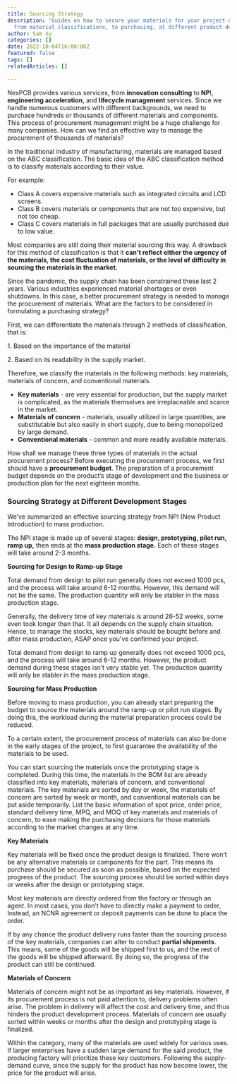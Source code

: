 ```yaml
---
title: Sourcing Strategy
description: 'Guides on how to secure your materials for your project development:
  from material classifications, to purchasing, at different product development stages. '
author: Sam Xu
categories: []
date: 2022-10-04T16:00:00Z
featured: false
tags: []
relatedArticles: []

---
```

NexPCB provides various services, from **innovation consulting** to **NP**I, **engineering acceleration**, and **lifecycle management** services. Since we handle numerous customers with different backgrounds, we need to purchase hundreds or thousands of different materials and components. This process of procurement management might be a huge challenge for many companies. How can we find an effective way to manage the procurement of thousands of materials?

In the traditional industry of manufacturing, materials are managed based on the ABC classification. The basic idea of the ABC classification method is to classify materials according to their value.

For example:

* Class A covers expensive materials such as integrated circuits and LCD screens. 
* Class B covers materials or components that are not too expensive, but not too cheap. 
* Class C covers materials in full packages that are usually purchased due to low value. 

Most companies are still doing their material sourcing this way. A drawback for this method of classification is that it **can't reflect either the urgency of the materials, the cost fluctuation of materials, or the level of difficulty in sourcing the materials in the market.** 

Since the pandemic, the supply chain has been constrained these last 2 years. Various industries experienced material shortages or even shutdowns. In this case, a better procurement strategy is needed to manage the procurement of materials. What are the factors to be considered in formulating a purchasing strategy?

First, we can differentiate the materials through 2 methods of classification, that is:

1\. Based on the importance of the material

2\. Based on its readability in the supply market.

Therefore, we classify the materials in the following methods: key materials, materials of concern, and conventional materials.

* **Key materials** - are very essential for production, but the supply market is complicated, as the materials themselves are irreplaceable and scarce in the market.
* **Materials of concern** - materials, usually utilized in large quantities, are substitutable but also easily in short supply, due to being monopolized by large demand.
* **Conventional materials** - common and more readily available materials.

How shall we manage these three types of materials in the actual procurement process? Before executing the procurement process, we first should have a **procurement budget**. The preparation of a procurement budget depends on the product’s stage of development and the business or production plan for the next eighteen months.

### Sourcing Strategy at Different Development Stages

We’ve summarized an effective sourcing strategy from NPI (New Product Introduction) to mass production.

The NPI stage is made up of several stages: **design, prototyping, pilot run, ramp up,** then ends at the **mass production stage.** Each of these stages will take around 2-3 months.

**Sourcing for Design to Ramp-up Stage**

Total demand from design to pilot run generally does not exceed 1000 pcs, and the process will take around 6-12 months. However, this demand will not be the same. The production quantity will only be stabler in the mass production stage.

Generally, the delivery time of key materials is around 26-52 weeks, some even took longer than that. It all depends on the supply chain situation. Hence, to manage the stocks, key materials should be bought before and after mass production, ASAP once you’ve confirmed your project.

Total demand from design to ramp up generally does not exceed 1000 pcs, and the process will take around 6-12 months. However, the product demand during these stages isn’t very stable yet. The production quantity will only be stabler in the mass production stage.

**Sourcing for Mass Production**

Before moving to mass production, you can already start preparing the budget to source the materials around the ramp-up or pilot run stages. By doing this, the workload during the material preparation process could be reduced. 

To a certain extent, the procurement process of materials can also be done in the early stages of the project, to first guarantee the availability of the materials to be used.

You can start sourcing the materials once the prototyping stage is completed. During this time, the materials in the BOM list are already classified into key materials, materials of concern, and conventional materials. The key materials are sorted by day or week, the materials of concern are sorted by week or month, and conventional materials can be put aside temporarily. List the basic information of spot price, order price, standard delivery time, MPQ, and MOQ of key materials and materials of concern, to ease making the purchasing decisions for those materials according to the market changes at any time.

**Key Materials**

Key materials will be fixed once the product design is finalized. There won’t be any alternative materials or components for the part. This means its purchase should be secured as soon as possible, based on the expected progress of the product. The sourcing process should be sorted within days or weeks after the design or prototyping stage. 

Most key materials are directly ordered from the factory or through an agent. In most cases, you don’t have to directly make a payment to order, Instead, an NCNR agreement or deposit payments can be done to place the order.

If by any chance the product delivery runs faster than the sourcing process of the key materials, companies can alter to conduct **partial shipments**. This means, some of the goods will be shipped first to us, and the rest of the goods will be shipped afterward. By doing so, the progress of the product can still be continued.

**Materials of Concern**

Materials of concern might not be as important as key materials. However, if its procurement process is not paid attention to, delivery problems often arise. The problem in delivery will affect the cost and delivery time, and thus hinders the product development process. Materials of concern are usually sorted within weeks or months after the design and prototyping stage is finalized. 

Within the category, many of the materials are used widely for various uses. If larger enterprises have a sudden large demand for the said product, the producing factory will prioritize these key customers. Following the supply-demand curve, since the supply for the product has now become lower, the price for the product will arise.